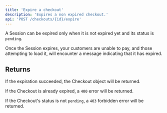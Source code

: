 ```yaml
---
title: 'Expire a checkout'
description: 'Expires a non expired checkout.'
api: 'POST /checkouts/{id}/expire'
---
```


A Session can be expired only when it is not expired yet and its status is `pending`.


Once the Session expires, your customers are unable to pay, and those attempting to load it, will encounter a message indicating that it has expired.

## Returns

If the expiration succeeded, the Checkout object will be returned.

If the Checkout is already expired, a `400` error will be returned.

If the Checkout's status is not `pending`, a `403` forbidden error will be returned.